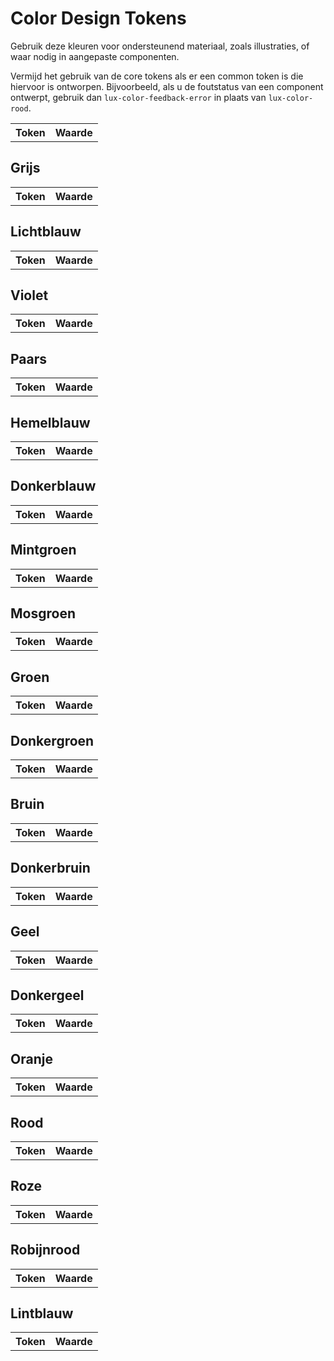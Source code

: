 
<Meta title="Design Tokens/Niveaus/Core/Kleuren" />

# Color Design Tokens

Gebruik deze kleuren voor ondersteunend materiaal, zoals illustraties, of waar nodig in aangepaste componenten.

Vermijd het gebruik van de core tokens als er een common token is die hiervoor is ontworpen. Bijvoorbeeld, als u de foutstatus van een component ontwerpt, gebruik dan `lux-color-feedback-error` in plaats van `lux-color-rood`.

<DesignTokenOverview>
  <table>
    <thead>
      <tr>
        <th>Token</th>
        <th>Waarde</th>
      </tr>
    </thead>
    <tbody>
      <tr>
        <DesignTokenColorPreview token="lux.color.zwart" />
      </tr>
      <tr>
        <DesignTokenColorPreview token="lux.color.wit" />
      </tr>
      <tr>
        <DesignTokenColorPreview token="lux.color.none" />
      </tr>
    </tbody>
  </table>

## Grijs

<table>
  <thead>
    <tr>
      <th>Token</th>
      <th>Waarde</th>
    </tr>
  </thead>
  <tbody>
    <tr>
      <DesignTokenColorPreview token="lux.color.grijs.100" />
    </tr>
    <tr>
      <DesignTokenColorPreview token="lux.color.grijs.200" />
    </tr>
    <tr>
      <DesignTokenColorPreview token="lux.color.grijs.300" />
    </tr>
    <tr>
      <DesignTokenColorPreview token="lux.color.grijs.400" />
    </tr>
    <tr>
      <DesignTokenColorPreview token="lux.color.grijs.500" />
    </tr>
    <tr>
      <DesignTokenColorPreview token="lux.color.grijs.600" />
    </tr>
    <tr>
      <DesignTokenColorPreview token="lux.color.grijs.700" />
    </tr>
    <tr>
      <DesignTokenColorPreview token="lux.color.grijs.800" />
    </tr>
    <tr>
      <DesignTokenColorPreview token="lux.color.grijs.900" />
    </tr>
  </tbody>
</table>

## Lichtblauw

<table>
  <thead>
    <tr>
      <th>Token</th>
      <th>Waarde</th>
    </tr>
  </thead>
  <tbody>
    <tr>
      <DesignTokenColorPreview token="lux.color.lichtblauw.50" />
    </tr>
    <tr>
      <DesignTokenColorPreview token="lux.color.lichtblauw.100" />
    </tr>
    <tr>
      <DesignTokenColorPreview token="lux.color.lichtblauw.200" />
    </tr>
    <tr>
      <DesignTokenColorPreview token="lux.color.lichtblauw.300" />
    </tr>
    <tr>
      <DesignTokenColorPreview token="lux.color.lichtblauw.400" />
    </tr>
    <tr>
      <DesignTokenColorPreview token="lux.color.lichtblauw.500" />
    </tr>
  </tbody>
</table>

## Violet

<table>
  <thead>
    <tr>
      <th>Token</th>
      <th>Waarde</th>
    </tr>
  </thead>
  <tbody>
    <tr>
      <DesignTokenColorPreview token="lux.color.violet.50" />
    </tr>
    <tr>
      <DesignTokenColorPreview token="lux.color.violet.100" />
    </tr>
    <tr>
      <DesignTokenColorPreview token="lux.color.violet.200" />
    </tr>
    <tr>
      <DesignTokenColorPreview token="lux.color.violet.300" />
    </tr>
    <tr>
      <DesignTokenColorPreview token="lux.color.violet.400" />
    </tr>
    <tr>
      <DesignTokenColorPreview token="lux.color.violet.500" />
    </tr>
    <tr>
      <DesignTokenColorPreview token="lux.color.violet.700" />
    </tr>
  </tbody>
</table>

## Paars

<table>
  <thead>
    <tr>
      <th>Token</th>
      <th>Waarde</th>
    </tr>
  </thead>
  <tbody>
    <tr>
      <DesignTokenColorPreview token="lux.color.paars.50" />
    </tr>
    <tr>
      <DesignTokenColorPreview token="lux.color.paars.100" />
    </tr>
    <tr>
      <DesignTokenColorPreview token="lux.color.paars.200" />
    </tr>
    <tr>
      <DesignTokenColorPreview token="lux.color.paars.300" />
    </tr>
    <tr>
      <DesignTokenColorPreview token="lux.color.paars.400" />
    </tr>
    <tr>
      <DesignTokenColorPreview token="lux.color.paars.500" />
    </tr>
  </tbody>
</table>

## Hemelblauw

<table>
  <thead>
    <tr>
      <th>Token</th>
      <th>Waarde</th>
    </tr>
  </thead>
  <tbody>
    <tr>
      <DesignTokenColorPreview token="lux.color.hemelblauw.50" />
    </tr>
    <tr>
      <DesignTokenColorPreview token="lux.color.hemelblauw.100" />
    </tr>
    <tr>
      <DesignTokenColorPreview token="lux.color.hemelblauw.200" />
    </tr>
    <tr>
      <DesignTokenColorPreview token="lux.color.hemelblauw.300" />
    </tr>
    <tr>
      <DesignTokenColorPreview token="lux.color.hemelblauw.400" />
    </tr>
    <tr>
      <DesignTokenColorPreview token="lux.color.hemelblauw.500" />
    </tr>
    <tr>
      <DesignTokenColorPreview token="lux.color.hemelblauw.700" />
    </tr>
  </tbody>
</table>

## Donkerblauw

<table>
  <thead>
    <tr>
      <th>Token</th>
      <th>Waarde</th>
    </tr>
  </thead>
  <tbody>
    <tr>
      <DesignTokenColorPreview token="lux.color.donkerblauw.50" />
    </tr>
    <tr>
      <DesignTokenColorPreview token="lux.color.donkerblauw.100" />
    </tr>
    <tr>
      <DesignTokenColorPreview token="lux.color.donkerblauw.200" />
    </tr>
    <tr>
      <DesignTokenColorPreview token="lux.color.donkerblauw.300" />
    </tr>
    <tr>
      <DesignTokenColorPreview token="lux.color.donkerblauw.400" />
    </tr>
    <tr>
      <DesignTokenColorPreview token="lux.color.donkerblauw.500" />
    </tr>
    <tr>
      <DesignTokenColorPreview token="lux.color.donkerblauw.700" />
    </tr>
  </tbody>
</table>

## Mintgroen

<table>
  <thead>
    <tr>
      <th>Token</th>
      <th>Waarde</th>
    </tr>
  </thead>
  <tbody>
    <tr>
      <DesignTokenColorPreview token="lux.color.mintgroen.50" />
    </tr>
    <tr>
      <DesignTokenColorPreview token="lux.color.mintgroen.100" />
    </tr>
    <tr>
      <DesignTokenColorPreview token="lux.color.mintgroen.200" />
    </tr>
    <tr>
      <DesignTokenColorPreview token="lux.color.mintgroen.300" />
    </tr>
    <tr>
      <DesignTokenColorPreview token="lux.color.mintgroen.400" />
    </tr>
    <tr>
      <DesignTokenColorPreview token="lux.color.mintgroen.500" />
    </tr>
  </tbody>
</table>

## Mosgroen

<table>
  <thead>
    <tr>
      <th>Token</th>
      <th>Waarde</th>
    </tr>
  </thead>
  <tbody>
    <tr>
      <DesignTokenColorPreview token="lux.color.mosgroen.50" />
    </tr>
    <tr>
      <DesignTokenColorPreview token="lux.color.mosgroen.100" />
    </tr>
    <tr>
      <DesignTokenColorPreview token="lux.color.mosgroen.200" />
    </tr>
    <tr>
      <DesignTokenColorPreview token="lux.color.mosgroen.300" />
    </tr>
    <tr>
      <DesignTokenColorPreview token="lux.color.mosgroen.400" />
    </tr>
    <tr>
      <DesignTokenColorPreview token="lux.color.mosgroen.500" />
    </tr>
  </tbody>
</table>

## Groen

<table>
  <thead>
    <tr>
      <th>Token</th>
      <th>Waarde</th>
    </tr>
  </thead>
  <tbody>
    <tr>
      <DesignTokenColorPreview token="lux.color.groen.50" />
    </tr>
    <tr>
      <DesignTokenColorPreview token="lux.color.groen.100" />
    </tr>
    <tr>
      <DesignTokenColorPreview token="lux.color.groen.200" />
    </tr>
    <tr>
      <DesignTokenColorPreview token="lux.color.groen.300" />
    </tr>
    <tr>
      <DesignTokenColorPreview token="lux.color.groen.400" />
    </tr>
    <tr>
      <DesignTokenColorPreview token="lux.color.groen.500" />
    </tr>
    <tr>
      <DesignTokenColorPreview token="lux.color.groen.700" />
    </tr>
  </tbody>
</table>

## Donkergroen

<table>
  <thead>
    <tr>
      <th>Token</th>
      <th>Waarde</th>
    </tr>
  </thead>
  <tbody>
    <tr>
      <DesignTokenColorPreview token="lux.color.donkergroen.50" />
    </tr>
    <tr>
      <DesignTokenColorPreview token="lux.color.donkergroen.100" />
    </tr>
    <tr>
      <DesignTokenColorPreview token="lux.color.donkergroen.200" />
    </tr>
    <tr>
      <DesignTokenColorPreview token="lux.color.donkergroen.300" />
    </tr>
    <tr>
      <DesignTokenColorPreview token="lux.color.donkergroen.400" />
    </tr>
    <tr>
      <DesignTokenColorPreview token="lux.color.donkergroen.500" />
    </tr>
  </tbody>
</table>

## Bruin

<table>
  <thead>
    <tr>
      <th>Token</th>
      <th>Waarde</th>
    </tr>
  </thead>
  <tbody>
    <tr>
      <DesignTokenColorPreview token="lux.color.bruin.50" />
    </tr>
    <tr>
      <DesignTokenColorPreview token="lux.color.bruin.100" />
    </tr>
    <tr>
      <DesignTokenColorPreview token="lux.color.bruin.200" />
    </tr>
    <tr>
      <DesignTokenColorPreview token="lux.color.bruin.300" />
    </tr>
    <tr>
      <DesignTokenColorPreview token="lux.color.bruin.400" />
    </tr>
    <tr>
      <DesignTokenColorPreview token="lux.color.bruin.500" />
    </tr>
  </tbody>
</table>

## Donkerbruin

<table>
  <thead>
    <tr>
      <th>Token</th>
      <th>Waarde</th>
    </tr>
  </thead>
  <tbody>
    <tr>
      <DesignTokenColorPreview token="lux.color.donkerbruin.50" />
    </tr>
    <tr>
      <DesignTokenColorPreview token="lux.color.donkerbruin.100" />
    </tr>
    <tr>
      <DesignTokenColorPreview token="lux.color.donkerbruin.200" />
    </tr>
    <tr>
      <DesignTokenColorPreview token="lux.color.donkerbruin.300" />
    </tr>
    <tr>
      <DesignTokenColorPreview token="lux.color.donkerbruin.400" />
    </tr>
    <tr>
      <DesignTokenColorPreview token="lux.color.donkerbruin.500" />
    </tr>
  </tbody>
</table>

## Geel

<table>
  <thead>
    <tr>
      <th>Token</th>
      <th>Waarde</th>
    </tr>
  </thead>
  <tbody>
    <tr>
      <DesignTokenColorPreview token="lux.color.geel.50" />
    </tr>
    <tr>
      <DesignTokenColorPreview token="lux.color.geel.100" />
    </tr>
    <tr>
      <DesignTokenColorPreview token="lux.color.geel.200" />
    </tr>
    <tr>
      <DesignTokenColorPreview token="lux.color.geel.300" />
    </tr>
    <tr>
      <DesignTokenColorPreview token="lux.color.geel.400" />
    </tr>
    <tr>
      <DesignTokenColorPreview token="lux.color.geel.500" />
    </tr>
  </tbody>
</table>

## Donkergeel

<table>
  <thead>
    <tr>
      <th>Token</th>
      <th>Waarde</th>
    </tr>
  </thead>
  <tbody>
    <tr>
      <DesignTokenColorPreview token="lux.color.donkergeel.50" />
    </tr>
    <tr>
      <DesignTokenColorPreview token="lux.color.donkergeel.100" />
    </tr>
    <tr>
      <DesignTokenColorPreview token="lux.color.donkergeel.200" />
    </tr>
    <tr>
      <DesignTokenColorPreview token="lux.color.donkergeel.300" />
    </tr>
    <tr>
      <DesignTokenColorPreview token="lux.color.donkergeel.400" />
    </tr>
    <tr>
      <DesignTokenColorPreview token="lux.color.donkergeel.500" />
    </tr>
    <tr>
      <DesignTokenColorPreview token="lux.color.donkergeel.700" />
    </tr>
  </tbody>
</table>

## Oranje

<table>
  <thead>
    <tr>
      <th>Token</th>
      <th>Waarde</th>
    </tr>
  </thead>
  <tbody>
    <tr>
      <DesignTokenColorPreview token="lux.color.oranje.50" />
    </tr>
    <tr>
      <DesignTokenColorPreview token="lux.color.oranje.100" />
    </tr>
    <tr>
      <DesignTokenColorPreview token="lux.color.oranje.200" />
    </tr>
    <tr>
      <DesignTokenColorPreview token="lux.color.oranje.300" />
    </tr>
    <tr>
      <DesignTokenColorPreview token="lux.color.oranje.400" />
    </tr>
    <tr>
      <DesignTokenColorPreview token="lux.color.oranje.500" />
    </tr>
    <tr>
      <DesignTokenColorPreview token="lux.color.oranje.700" />
    </tr>
  </tbody>
</table>

## Rood

<table>
  <thead>
    <tr>
      <th>Token</th>
      <th>Waarde</th>
    </tr>
  </thead>
  <tbody>
    <tr>
      <DesignTokenColorPreview token="lux.color.rood.50" />
    </tr>
    <tr>
      <DesignTokenColorPreview token="lux.color.rood.100" />
    </tr>
    <tr>
      <DesignTokenColorPreview token="lux.color.rood.200" />
    </tr>
    <tr>
      <DesignTokenColorPreview token="lux.color.rood.300" />
    </tr>
    <tr>
      <DesignTokenColorPreview token="lux.color.rood.400" />
    </tr>
    <tr>
      <DesignTokenColorPreview token="lux.color.rood.500" />
    </tr>
    <tr>
      <DesignTokenColorPreview token="lux.color.rood.700" />
    </tr>
  </tbody>
</table>

## Roze

<table>
  <thead>
    <tr>
      <th>Token</th>
      <th>Waarde</th>
    </tr>
  </thead>
  <tbody>
    <tr>
      <DesignTokenColorPreview token="lux.color.roze.50" />
    </tr>
    <tr>
      <DesignTokenColorPreview token="lux.color.roze.100" />
    </tr>
    <tr>
      <DesignTokenColorPreview token="lux.color.roze.200" />
    </tr>
    <tr>
      <DesignTokenColorPreview token="lux.color.roze.300" />
    </tr>
    <tr>
      <DesignTokenColorPreview token="lux.color.roze.400" />
    </tr>
    <tr>
      <DesignTokenColorPreview token="lux.color.roze.500" />
    </tr>
  </tbody>
</table>

## Robijnrood

<table>
  <thead>
    <tr>
      <th>Token</th>
      <th>Waarde</th>
    </tr>
  </thead>
  <tbody>
    <tr>
      <DesignTokenColorPreview token="lux.color.robijnrood.50" />
    </tr>
    <tr>
      <DesignTokenColorPreview token="lux.color.robijnrood.100" />
    </tr>
    <tr>
      <DesignTokenColorPreview token="lux.color.robijnrood.200" />
    </tr>
    <tr>
      <DesignTokenColorPreview token="lux.color.robijnrood.300" />
    </tr>
    <tr>
      <DesignTokenColorPreview token="lux.color.robijnrood.400" />
    </tr>
    <tr>
      <DesignTokenColorPreview token="lux.color.robijnrood.500" />
    </tr>
  </tbody>
</table>

## Lintblauw

  <table>
    <thead>
      <tr>
        <th>Token</th>
        <th>Waarde</th>
      </tr>
    </thead>
    <tbody>
      <tr>
        <DesignTokenColorPreview token="lux.color.lintblauw.50" />
      </tr>
      <tr>
        <DesignTokenColorPreview token="lux.color.lintblauw.100" />
      </tr>
      <tr>
        <DesignTokenColorPreview token="lux.color.lintblauw.200" />
      </tr>
      <tr>
        <DesignTokenColorPreview token="lux.color.lintblauw.300" />
      </tr>
      <tr>
        <DesignTokenColorPreview token="lux.color.lintblauw.400" />
      </tr>
      <tr>
        <DesignTokenColorPreview token="lux.color.lintblauw.500" />
      </tr>
    </tbody>
  </table>
</DesignTokenOverview>
